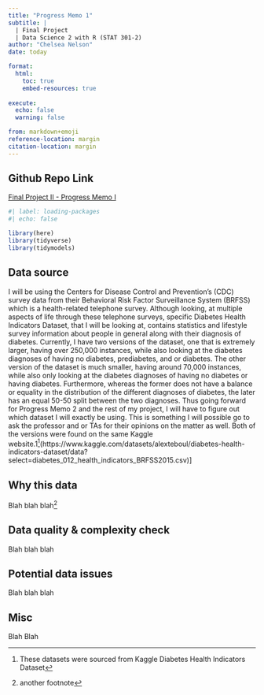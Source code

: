 ```yaml
---
title: "Progress Memo 1"
subtitle: |
  | Final Project 
  | Data Science 2 with R (STAT 301-2)
author: "Chelsea Nelson"
date: today

format:
  html:
    toc: true
    embed-resources: true
    
execute:
  echo: false
  warning: false

from: markdown+emoji 
reference-location: margin
citation-location: margin
---
```


::: {.callout-tip icon=false}

## Github Repo Link

[Final Project II - Progress Memo I](https://github.com/stat301-2-2024-winter/final-project-2-chelseanelson)

:::

```r
#| label: loading-packages
#| echo: false 

library(here)
library(tidyverse)
library(tidymodels)

```

## Data source

I will be using the Centers for Disease Control and Prevention's (CDC) survey 
data from their Behavioral Risk Factor Surveillance System (BRFSS) which is a 
health-related telephone survey. Although looking, at multiple aspects of life 
through these telephone surveys, specific Diabetes Health Indicators Dataset, 
that I will be looking at, contains statistics and lifestyle survey information
about people in general along with their diagnosis of diabetes. Currently, I 
have two versions of the dataset, one that is extremely larger, having over 
250,000 instances, while also looking at the diabetes diagnoses of having no
diabetes, prediabetes, and or diabetes. The other version of the dataset
is much smaller, having around 70,000 instances, while also only looking at the 
diabetes diagnoses of having no diabetes or having diabetes. Furthermore, whereas
the former does not have a balance or equality in the distribution of the 
different diagnoses of diabetes, the later has an equal 50-50 split between
the two diagnoses. Thus going forward for Progress Memo 2 and the rest of my 
project, I will have to figure out which dataset I will exactly be using. This
is something I will possible go to ask the professor and or TAs for 
their opinions on the matter as well. Both of the versions were found on the 
same Kaggle website.1^[These datasets were sourced from Kaggle Diabetes Health Indicators Dataset](https://www.kaggle.com/datasets/alexteboul/diabetes-health-indicators-dataset/data?select=diabetes_012_health_indicators_BRFSS2015.csv)]

## Why this data

Blah blah blah^[another footnote]

## Data quality & complexity check

Blah blah blah

## Potential data issues

Blah blah blah

## Misc

Blah Blah
